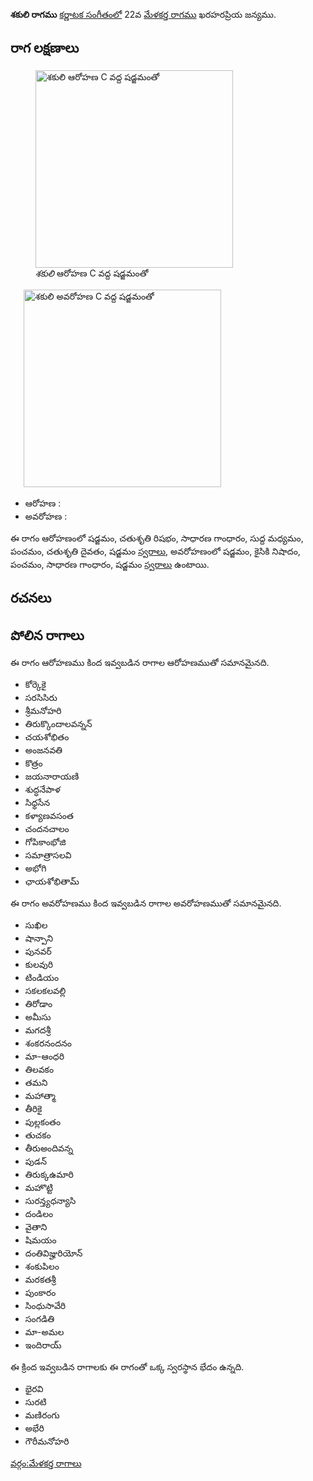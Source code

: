 {{Infobox ragam
	| name          	= శకులి
	| synonym	    	= 
	| mela          	= 
	| chakra        	= 
	| janaka        	= 
	| type          	= షడవ-స్వరాంతర
	| arohanam      	= {{svaraC|S|R2|G2|M1|P|D2|S'}} 
	| avarohanam    	= {{svaraC|S'|N2|P|G2|S}}
	| jeeva         	=
	| chhaya        	=
	| nyasa         	=
	| vishesha      	= 
	| equivalent  		= 
}}
{{కర్ణాటక సంగీత రాగాలు}}
'''శకులి రాగము''' [[కర్ణాటక సంగీతం]]లో 22వ [[మేళకర్త రాగము]] ఖరహరప్రియ జన్యము. 


==రాగ లక్షణాలు==
[[Image:shakuli_ar_kb2wiki.png|thumb|right|316px|''శకులి'' ఆరోహణ C వద్ద షడ్జమంతో]]
	[[Image:shakuli_av_kb2wiki.png|thumb|right|316px|''శకులి'' అవరోహణ C వద్ద షడ్జమంతో]]

* ఆరోహణ : {{svaraC|S|R2|G2|M1|P|D2|S'}} 
* అవరోహణ : {{svaraC|S'|N2|P|G2|S}}

ఈ రాగం ఆరోహణంలో షడ్జమం, చతుశృతి రిషభం, సాధారణ  గాంధారం, సుద్ద మధ్యమం, పంచమం, చతుశృతి దైవతం, షడ్జమం [[స్వరాలు]], అవరోహణంలో షడ్జమం, కైసికి నిషాదం, పంచమం, సాధారణ  గాంధారం, షడ్జమం [[స్వరాలు]] ఉంటాయి.

==రచనలు==



==పోలిన రాగాలు==
ఈ రాగం ఆరోహణము కింద ఇవ్వబడిన రాగాల ఆరోహణముతో సమానమైనది.
* కోర్కెకై
* సరసిసిరు
* శ్రీమనోహరి
* తిరుక్కొందాలవన్నన్
* చయశోభితం
* అంజనవతి
* కొత్రం
* జయనారాయణి
* శుద్ధనేపాళ
* సిధ్ధసేన
* కళ్యాణవసంత
* చందనచాలం
* గోపికాంభోజి
* సమాత్రాసలవి
* అభోగి
* ఛాయశోభితామ్

ఈ రాగం అవరోహణము కింద ఇవ్వబడిన రాగాల అవరోహణముతో సమానమైనది.
* సుఖిల
* షాన్పాని
* పునవర్
* కులవురి
* టిండియం
* సకలకలవల్లి
* తిరోడాం
* అమీసు
* మగదశ్రీ
* శంకరనందనం
* మా-ఆంధరి
* తిలవకం
* తమని
* మహాత్మా
* తీరికై
* పుల్లకంతం
* తుచకం
* తీరుఅందివన్న
*  పుడన్
* తిరుక్కఉమారి
* మహొట్టి
* సురన్త్యధన్యాసి
* దండిలం
* వైతాని
* షిమయం
* దంతివిజ్హురియోన్
* శంకుపిలం
* మరకతశ్రీ
* పుంకారం
* సింధుసావేరి
* సంగడితి
* మా-అమల
* ఇందిరాయ్

ఈ క్రింద ఇవ్వబడిన రాగాలకు ఈ రాగంతో ఒక్క స్వరస్థాన భేదం ఉన్నది.
* భైరవి
* సురటి
* మణిరంగు
* అభేరి
* గౌరీమనోహరి



[[వర్గం:మేళకర్త రాగాలు]]